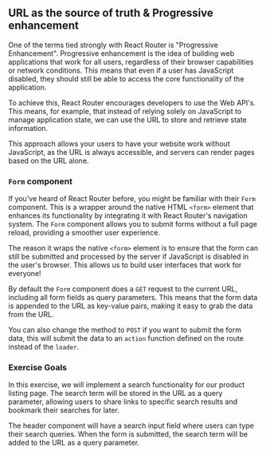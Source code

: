 ## URL as the source of truth & Progressive enhancement

One of the terms tied strongly with React Router is "Progressive Enhancement".
Progressive enhancement is the idea of building web applications that work for
all users, regardless of their browser capabilities or network conditions. This
means that even if a user has JavaScript disabled, they should still be able to
access the core functionality of the application.

To achieve this, React Router encourages developers to use the Web API's. 
This means, for example, that instead of relying solely on JavaScript to 
manage application state, we can use the URL to store and retrieve state information.

This approach allows your users to have your website work without JavaScript,
as the URL is always accessible, and servers can render pages based on the URL alone.

### `Form` component

If you've heard of React Router before, you might be familiar with their `Form` component.
This is a wrapper around the native HTML `<form>` element that enhances its functionality
by integrating it with React Router's navigation system. The `Form` component allows you 
to submit forms without a full page reload, providing a smoother user experience.

The reason it wraps the native `<form>` element is to ensure that the form can still 
be submitted and processed by the server if JavaScript is disabled in the user's browser.
This allows us to build user interfaces that work for everyone!

By default the `Form` component does a `GET` request to the current URL,
including all form fields as query parameters. This means that the form data is appended
to the URL as key-value pairs, making it easy to grab the data from the URL.

You can also change the method to `POST` if you want to submit the form data, this
will submit the data to an `action` function defined on the route instead of the `loader`.


### Exercise Goals


In this exercise, we will implement a search functionality for our product listing
page. The search term will be stored in the URL as a query parameter, allowing users
to share links to specific search results and bookmark their searches for later.

The header component will have a search input field where users can type their search queries.
When the form is submitted, the search term will be added to the URL as a query parameter.